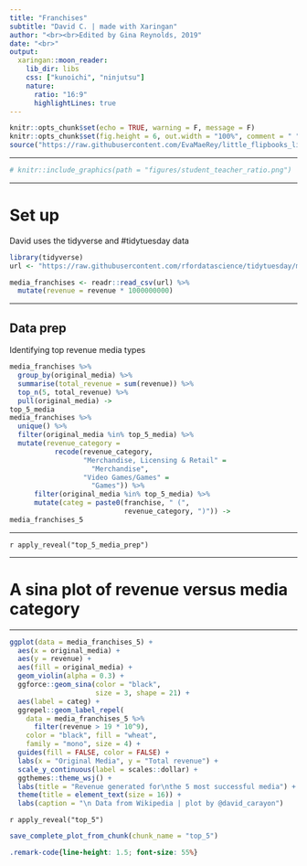 ```yaml
---
title: "Franchises"
subtitle: "David C. | made with Xaringan"
author: "<br><br>Edited by Gina Reynolds, 2019"
date: "<br>"
output:
  xaringan::moon_reader:
    lib_dir: libs
    css: ["kunoichi", "ninjutsu"]
    nature:
      ratio: "16:9"
      highlightLines: true
---
```


```r
knitr::opts_chunk$set(echo = TRUE, warning = F, message = F)
knitr::opts_chunk$set(fig.height = 6, out.width = "100%", comment = " ", cache = F)
source("https://raw.githubusercontent.com/EvaMaeRey/little_flipbooks_library/master/xaringan_reveal_parentheses_balanced.R")
```




---


```r
# knitr::include_graphics(path = "figures/student_teacher_ratio.png")
```


---



# Set up

David uses the tidyverse and #tidytuesday data

```r
library(tidyverse)
url <- "https://raw.githubusercontent.com/rfordatascience/tidytuesday/master/data/2019/2019-07-02/media_franchises.csv"

media_franchises <- readr::read_csv(url) %>%
  mutate(revenue = revenue * 1000000000) 
```




---

## Data prep

Identifying top revenue media types





```r
media_franchises %>%
  group_by(original_media) %>%
  summarise(total_revenue = sum(revenue)) %>%
  top_n(5, total_revenue) %>%
  pull(original_media) ->
top_5_media  
media_franchises %>%
  unique() %>%  
  filter(original_media %in% top_5_media) %>%
  mutate(revenue_category = 
           recode(revenue_category,
                  "Merchandise, Licensing & Retail" = 
                    "Merchandise", 
                  "Video Games/Games" = 
                    "Games")) %>%
      filter(original_media %in% top_5_media) %>%
      mutate(categ = paste0(franchise, " (", 
                            revenue_category, ")")) ->
media_franchises_5
```

---

`r apply_reveal("top_5_media_prep")`

---

# A sina plot of revenue versus media category


---


```r
ggplot(data = media_franchises_5) +
  aes(x = original_media) +
  aes(y = revenue) +
  aes(fill = original_media) +
  geom_violin(alpha = 0.3) +
  ggforce::geom_sina(color = "black",
                     size = 3, shape = 21) +
  aes(label = categ) +
  ggrepel::geom_label_repel(
    data = media_franchises_5 %>% 
      filter(revenue > 19 * 10^9),
    color = "black", fill = "wheat", 
    family = "mono", size = 4) +
  guides(fill = FALSE, color = FALSE) +
  labs(x = "Original Media", y = "Total revenue") +
  scale_y_continuous(label = scales::dollar) +
  ggthemes::theme_wsj() +
  labs(title = "Revenue generated for\nthe 5 most successful media") +
  theme(title = element_text(size = 16)) +
  labs(caption = "\n Data from Wikipedia | plot by @david_carayon")
```

`r apply_reveal("top_5")`


```r
save_complete_plot_from_chunk(chunk_name = "top_5")
```


<!-- --- -->

<!-- # Presenting aggregate revenue for top 10 revenue categories -->

<!-- --- -->

<!-- ```{r revenue, eval = T, echo = F} -->
<!-- media_franchises %>% -->
<!--   group_by(revenue_category) %>% -->
<!--   summarise(total_revenue = sum(revenue)) %>% -->
<!--   top_n(10, total_revenue) %>% -->
<!--   pull(revenue_category) -> -->
<!-- top_10_categ -->
<!-- media_franchises %>% -->
<!--   unique() %>% -->
<!--   mutate(revenue = revenue) %>% -->
<!--   filter(revenue_category %in%  -->
<!--            top_10_categ) %>% -->
<!--   group_by(revenue_category) %>% -->
<!--   summarise(total_categ = sum(revenue)) %>% -->
<!--   ungroup() %>% -->
<!--   ggplot() + -->
<!--   aes(x = reorder(revenue_category, total_categ)) + -->
<!--   aes(y = total_categ) + -->
<!--   geom_bar(stat = "identity",  -->
<!--            # aes(fill = revenue_category),  -->
<!--            fill = "plum4", -->

<!--            color = "black") + -->
<!--   guides(fill = FALSE, color = FALSE) + -->
<!--   labs(x = "Original Media",  -->
<!--        y = "Total revenue") + -->
<!--   scale_y_continuous(label = scales::dollar,  -->
<!--                      limits = c(0, 10e+11)) + -->
<!--   ggthemes::theme_wsj() + -->
<!--   labs(title = "Total revenue generated for the 10 most successful categories") + -->
<!--   coord_flip() + -->
<!--   geom_label(mapping =  -->
<!--                aes( -->
<!--                  label = paste0("$", -->
<!--                                 round(total_categ / 1000000000), -->
<!--                                 " Bn")),  -->
<!--              fill = "wheat", color = "black",  -->
<!--              size = 4, family = "mono",  -->
<!--              nudge_y = 69000000000) + -->
<!--   theme(plot.title = element_text(size = 12, face = "bold")) + -->
<!--   theme(axis.text.x = element_text(size = 9)) -> -->
<!-- p2 -->
<!-- ``` -->

<!-- r apply_reveal("revenue")` -->

<!-- --- -->

<!-- # Number of Franchises created by year -->


<!-- --- -->

<!-- ```{r timeline, eval = T, echo = F} -->
<!-- # Timeline -->
<!-- distinct(media_franchises, franchise, year_created) %>% -->
<!--   group_by(year_created) %>% -->
<!--   summarise(n_franchise = n_distinct(franchise)) %>% -->
<!--   ungroup() %>% -->
<!--   unique() %>% -->
<!--   ggplot() + -->
<!--   aes(x = year_created) +  -->
<!--   aes(y = n_franchise) + -->
<!--   geom_bar(stat = "identity",  -->
<!--            color = "black" , -->
<!--            fill = "steelblue" -->
<!--            ) + -->
<!--   aes(fill = n_franchise) + -->
<!--   scale_fill_viridis_c(direction = -1) + -->
<!--   guides(fill = FALSE) + -->
<!--   annotate(geom = "curve",  -->
<!--            x = 1975, y = 5.2,  -->
<!--            xend = 1993, yend = 6,  -->
<!--            curvature = -0.3,  -->
<!--            arrow = arrow(length = unit(2, "mm")),  -->
<!--            color = "black") + -->
<!--   annotate("label",  -->
<!--            x = 1970, y = 5,  -->
<!--            label = "6 franchises were created in 1994",  -->
<!--            color = "black", fill = "wheat",  -->
<!--            family = "mono") + -->
<!--   labs(title = "Number of franchises created each year",  -->
<!--        subtitle = "1994 was the most creative year",  -->
<!--        caption = "\n Data from Wikipedia | plot by @david_carayon") + -->
<!--   theme(plot.title = element_text(size = 14, face = "bold")) + -->
<!--   theme(plot.subtitle = element_text(size = 12, face = "bold")) + -->
<!--     ggthemes::theme_wsj()  -> -->
<!-- p3 -->
<!-- ``` -->

<!-- r apply_reveal("timeline")` -->

<!-- --- -->

<!-- # Bringing it together with cowplot::plotgrid -->



<!-- ```{r, fig.height= 11.83, fig.width=20} -->
<!-- cowplot::plot_grid(p1, cowplot::plot_grid(p2, p3), ncol = 1, rel_heights = c(1.45, 1)) -->
<!-- ``` -->

<!-- --- -->


<!-- ```{r, echo = F} -->
<!-- ggsave("figures/media_tidytuesday.png", dpi = "retina", width = 20, height = 11.83) -->
<!-- ``` -->


```css
.remark-code{line-height: 1.5; font-size: 55%}
```